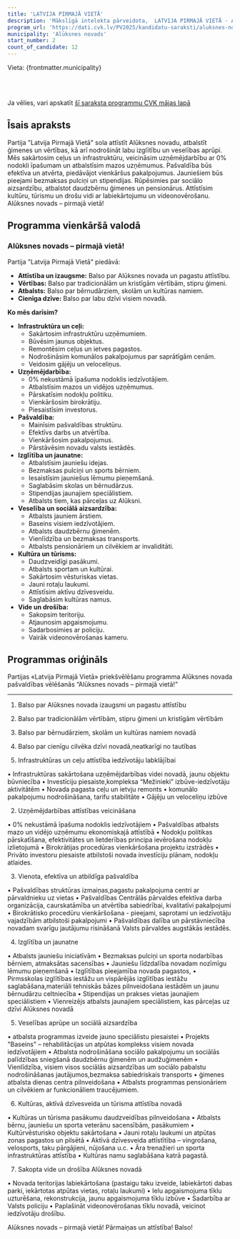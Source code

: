 ```yaml
---
title: 'LATVIJA PIRMAJĀ VIETĀ'
description: 'Mākslīgā intelekta pārveidota,  LATVIJA PIRMAJĀ VIETĀ - Alūksnes novads programma vienkāršā valodā'
program_url: 'https://dati.cvk.lv/PV2025/kandidatu-saraksti/aluksnes-novads/latvija-pirmaja-vieta'
municipality: 'Alūksnes novads'
start_number: 2
count_of_candidate: 12
---
```



Vieta: {frontmatter.municipality}<br/>

<Badge text="Infrastruktūras attīstība" variant="note" size="small" /> <Badge text="Uzņēmējdarbības veicināšana" variant="note" size="small" /> <Badge text="Efektīva pašvaldība" variant="note" size="small" /> <Badge text="Izglītība un jaunatne" variant="note" size="small" /> <Badge text="Veselības aprūpe un sociālā aizsardzība" variant="note" size="small" />

<br/><br/> 

<Card title='Šis ir mākslīga intelekta ģenerēts apraksts' icon='starlight'>
    Ja vēlies, vari apskatīt <a href={frontmatter.program_url} target='_blank'>šī saraksta programmu CVK mājas lapā</a>
    </Card>

## Īsais apraksts

Partija "Latvija Pirmajā Vietā" sola attīstīt Alūksnes novadu, atbalstīt ģimenes un vērtības, kā arī nodrošināt labu izglītību un veselības aprūpi. Mēs sakārtosim ceļus un infrastruktūru, veicināsim uzņēmējdarbību ar 0% nodokli īpašumam un atbalstīsim mazos uzņēmumus. Pašvaldība būs efektīva un atvērta, piedāvājot vienkāršus pakalpojumus. Jauniešiem būs pieejami bezmaksas pulciņi un stipendijas. Rūpēsimies par sociālo aizsardzību, atbalstot daudzbērnu ģimenes un pensionārus. Attīstīsim kultūru, tūrismu un drošu vidi ar labiekārtojumu un videonovērošanu. Alūksnes novads – pirmajā vietā!

## Programma vienkāršā valodā

### Alūksnes novads – pirmajā vietā!

Partija "Latvija Pirmajā Vietā" piedāvā:

*   **Attīstība un izaugsme:** Balso par Alūksnes novada un pagastu attīstību.
*   **Vērtības:** Balso par tradicionālām un kristīgām vērtībām, stipru ģimeni.
*   **Atbalsts:** Balso par bērnudārziem, skolām un kultūras namiem.
*   **Cienīga dzīve:** Balso par labu dzīvi visiem novadā.

**Ko mēs darīsim?**

*   **Infrastruktūra un ceļi:**
    *   Sakārtosim infrastruktūru uzņēmumiem.
    *   Būvēsim jaunus objektus.
    *   Remontēsim ceļus un ietves pagastos.
    *   Nodrošināsim komunālos pakalpojumus par saprātīgām cenām.
    *   Veidosim gājēju un veloceliņus.
*   **Uzņēmējdarbība:**
    *   0% nekustāmā īpašuma nodoklis iedzīvotājiem.
    *   Atbalstīsim mazos un vidējos uzņēmumus.
    *   Pārskatīsim nodokļu politiku.
    *   Vienkāršosim birokrātiju.
    *   Piesaistīsim investorus.
*   **Pašvaldība:**
    *   Mainīsim pašvaldības struktūru.
    *   Efektīvs darbs un atvērtība.
    *   Vienkāršosim pakalpojumus.
    *   Pārstāvēsim novadu valsts iestādēs.
*   **Izglītība un jaunatne:**
    *   Atbalstīsim jauniešu idejas.
    *   Bezmaksas pulciņi un sports bērniem.
    *   Iesaistīsim jauniešus lēmumu pieņemšanā.
    *   Saglabāsim skolas un bērnudārzus.
    *   Stipendijas jaunajiem speciālistiem.
    *   Atbalsts tiem, kas pārceļas uz Alūksni.
*   **Veselība un sociālā aizsardzība:**
    *   Atbalsts jauniem ārstiem.
    *   Baseins visiem iedzīvotājiem.
    *   Atbalsts daudzbērnu ģimenēm.
    *   Vienlīdzība un bezmaksas transports.
    *   Atbalsts pensionāriem un cilvēkiem ar invaliditāti.
*   **Kultūra un tūrisms:**
    *   Daudzveidīgi pasākumi.
    *   Atbalsts sportam un kultūrai.
    *   Sakārtosim vēsturiskas vietas.
    *   Jauni rotaļu laukumi.
    *   Attīstīsim aktīvu dzīvesveidu.
    *   Saglabāsim kultūras namus.
*   **Vide un drošība:**
    *   Sakopsim teritoriju.
    *   Atjaunosim apgaismojumu.
    *   Sadarbosimies ar policiju.
    *   Vairāk videonovērošanas kameru.

## Programmas oriģināls

Partijas «Latvija Pirmajā Vietā» priekšvēlēšanu programma
Alūksnes novada pašvaldības vēlēšanās “Alūksnes novads – pirmajā vietā!”
_____________________________________________________________________
1. Balso par Alūksnes novada izaugsmi un pagastu attīstību

2. Balso par tradicionālām vērtībām, stipru ģimeni un kristīgām vērtībām

3. Balso par bērnudārziem, skolām un kultūras namiem novadā

4. Balso par cienīgu cilvēka dzīvi novadā,neatkarīgi no tautības

1. Infrastruktūras un ceļu attīstība iedzīvotāju labklājībai

• Infrastruktūras sakārtošana uzņēmējdarbības videi novadā, jaunu objektu būvniecība
• Investīciju piesaiste,kompleksa “Mežinieki” izbūve-iedzīvotāju aktivitātēm
• Novada pagasta ceļu un ietvju remonts
• komunālo pakalpojumu nodrošināšana, tarifu stabilitāte
• Gājēju un veloceliņu izbūve

2. Uzņēmējdarbības attīstības veicināšana

• 0% nekustāmā īpašuma nodoklis iedzīvotājiem
• Pašvaldības atbalsts mazo un vidējo uzņēmumu ekonomiskajā attīstībā
• Nodokļu politikas pārskatīšana, efektivitātes un lietderības principa ievērošana nodokļu izlietojumā
• Birokrātijas procedūras vienkāršošana projektu izstrādēs
• Privāto investoru piesaiste atbilstoši novada investīciju plānam, nodokļu atlaides.

3. Vienota, efektīva un atbildīga pašvaldība

• Pašvaldības struktūras izmaiņas,pagastu pakalpojuma centri ar pārvaldnieku uz vietas
• Pašvaldības Centrālās pārvaldes efektīva darba organizācija, caurskatāmība un atvērtība sabiedrībai, kvalitatīvi pakalpojumi
• Birokrātisko procedūru vienkāršošana - pieejami, saprotami un iedzīvotāju vajadzībām atbilstoši pakalpojumi
• Pašvaldības dalība un pārstāvniecība novadam svarīgu jautājumu risināšanā Valsts pārvaldes augstākās iestādēs.

4. Izglītība un jaunatne

• Atbalsts jauniešu iniciatīvām
• Bezmaksas pulciņi un sporta nodarbības bērniem, atmaksātas sacensības
• Jauniešu līdzdalība novadam nozīmīgu lēmumu pieņemšanā
• Izglītības pieejamība novada pagastos,
• Pirmsskolas izglītības iestāžu un vispārējās izglītības iestāžu saglabāšana,materiāli tehniskās bāzes pilnveidošana iestādēm un jaunu bērnudārzu celtniecība
• Stipendijas un prakses vietas jaunajiem speciālistiem
• Vienreizējs atbalsts jaunajiem speciālistiem, kas pārceļas uz dzīvi Alūksnes novadā

5. Veselības aprūpe un sociālā aizsardzība

• atbalsta programmas izveide jauno speciālistu piesaistei
• Projekts "Baseins" – rehabilitācijas un atpūtas komplekss visiem novada iedzīvotājiem
• Atbalsta nodrošināšana sociālo pakalpojumu un sociālās palīdzības sniegšanā daudzbērnu ģimenēm un audžuģimenēm
• Vienlīdzība, visiem visos sociālās aizsardzības um sociālo pabalstu nodrošināšanas jautājumos,bezmaksa sabiedriskais transports
• ģimenes atbalsta dienas centra pilnveidošana
• Atbalsts programmas pensionāriem un cilvēkiem ar funkcionāliem traucējumiem.

6. Kultūras, aktīvā dzīvesveida un tūrisma attīstība novadā

• Kultūras un tūrisma pasākumu daudzveidības pilnveidošana
• Atbalsts bērnu, jauniešu un sporta veterānu sacensībām, pasākumiem
• Kultūrvēsturisko objektu sakārtošana
• Jauni rotaļu laukumi un atpūtas zonas pagastos un pilsētā
• Aktīvā dzīvesveida attīstītība – vingrošana, velosports, taku pārgājieni, nūjošana u.c.
• Āra trenažieri un sporta infrastruktūras attīstība
• Kultūras namu saglabāšana katrā pagastā.

7. Sakopta vide un drošība Alūksnes novadā

• Novada teritorijas labiekārtošana (pastaigu taku izveide, labiekārtoti dabas parki, iekārtotas atpūtas vietas, rotaļu laukumi)
• Ielu apgaismojuma tīklu uzturēšana, rekonstrukcija, jaunu apgaismojuma tīklu izbūve
• Sadarbība ar Valsts policiju
• Paplašināt videonovērošanas tīklu novadā, veicinot iedzīvotāju drošību.

Alūksnes novads – pirmajā vietā!
Pārmaiņas un attīstība!
Balso!
